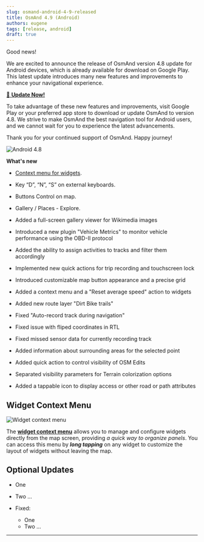 ```yaml
---
slug: osmand-android-4-9-released
title: OsmAnd 4.9 (Android)
authors: eugene
tags: [release, android]
draft: true
---
```



Good news!  

We are excited to announce the release of OsmAnd version 4.8 update for Android devices, which is already available for download on Google Play. This latest update introduces many new features and improvements to enhance your navigational experience.

[🔄   **Update Now!**](https://play.google.com/store/apps/dev?id=8483587772816822023)

To take advantage of these new features and improvements, visit Google Play or your preferred app store to download or update OsmAnd to version 4.8. We strive to make OsmAnd the best navigation tool for Android users, and we cannot wait for you to experience the latest advancements.

Thank you for your continued support of OsmAnd. Happy journey!

![Android 4.8](./img/4-8-android.png)


<!--truncate-->


**What's new**

- [Context menu for widgets](#widget-context-menu).
- Key “D”, “N”, “S” on external keyboards.
- Buttons Control on map.
- Gallery / Places - Explore.


- Added a full-screen gallery viewer for Wikimedia images
- Introduced a new plugin "Vehicle Metrics" to monitor vehicle performance using the OBD-II protocol
- Added the ability to assign activities to tracks and filter them accordingly
- Implemented new quick actions for trip recording and touchscreen lock
- Introduced customizable map button appearance and a precise grid
- Added a context menu and a "Reset average speed" action to widgets
- Added new route layer "Dirt Bike trails"
- Fixed "Auto-record track during navigation" 
- Fixed issue with fliped coordinates in RTL 
- Fixed missed sensor data for currently recording track 
- Added information about surrounding areas for the selected point
- Added quick action to control visibility of OSM Edits
- Separated visibility parameters for Terrain colorization options
- Added a tappable icon to display access or other road or path attributes


<!-- 
- [Activities](https://github.com/osmandapp/OsmAnd/issues/17997) for GPX track data.
- [Autosync](https://github.com/osmandapp/OsmAnd/issues/18212) OsmAnd Cloud.
- [Smartwatch](https://github.com/osmandapp/OsmAnd/issues/9258).
- Created quick actions to represent 'Map rotate'
- Default buttons – Appearance.
- Main navigation widgets.
- Search (USA address).
- Nautical maps (new data).
- Traffic (Germany and Netherlands).
- Geographic grid.
-->


## Widget Context Menu

![Widget context menu](@site/static/img/widgets/widget_context_menu_andr.png)

The [**widget context menu**](https://osmand.net/docs/user/widgets/configure-screen#panel-widgets-settings) allows you to manage and configure widgets directly from the map screen, providing *a quick way to organize panels*. You can access this menu by ***long tapping*** on any widget to customize the layout of widgets without leaving the map.


## Optional Updates

- One
- Two
...

- Fixed:

  - One
  - Two
  ...

________________________________________

<LinksSocial/>
<LinksTelegram/>
<AndroidStore/>